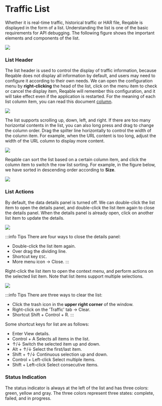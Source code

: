 # Traffic List


Whether it is real-time traffic, historical traffic or HAR file, Reqable is displayed in the form of a list. Understanding the list is one of the basic requirements for API debugging. The following figure shows the important elements and components of the list.

![](arts/list_01.png)

### List Header

The list header is used to control the display of traffic information, because Reqable does not display all information by default, and users may need to configure it according to their own needs. We can open the configuration menu by **right-clicking** the head of the list, click on the menu item to check or cancel the display item, Reqable will remember this configuration, and it will take effect even if the application is restarted. For the meaning of each list column item, you can read this document [column](column).

![](arts/list_02.png)

The list supports scrolling up, down, left, and right. If there are too many horizontal contents in the list, you can also long press and drag to change the column order. Drag the spilter line horizontally to control the width of the column item. For example, when the URL content is too long, adjust the width of the URL column to display more content.

![](arts/list_03.png)

Reqable can sort the list based on a certain column item, and click the column item to switch the row list sorting. For example, in the figure below, we have sorted in descending order according to **Size**.

![](arts/list_04.png)

### List Actions

By default, the data details panel is turned off. We can double-click the list item to open the details panel, and double-click the list item again to close the details panel. When the details panel is already open, click on another list item to update the details.

![](arts/list_05.png)

:::info Tips
There are four ways to close the details panel:
- Double-click the list item again.
- Over drag the dividing line.
- Shortcut key `ESC`.
- More menu icon -> Close.
:::

Right-click the list item to open the context menu, and perform actions on the selected list item. Note that list items support multiple selections.

![](arts/list_06.png)

:::info Tips
There are three ways to clear the list:
- Click the trash icon in the **upper right corner** of the window.
- Right-click on the 'Traffic' tab -> Clear.
- Shortcut <Shortcut>Shift + Control + R</Shortcut>.
:::

Some shortcut keys for list are as follows:

- <Shortcut>Enter</Shortcut> View details.
- <Shortcut>Control + A</Shortcut> Selects all items in the list.
- <Shortcut>↑/↓</Shortcut> Switch the selected item up and down.
- <Shortcut>Alt + ↑/↓</Shortcut> Select the first/last item.
- <Shortcut>Shift + ↑/↓</Shortcut> Continuous selection up and down.
- <Shortcut>Control + Left-click</Shortcut> Select multiple items.
- <Shortcut>Shift + Left-click</Shortcut> Select consecutive items.

### Status Indication

The status indicator is always at the left of the list and has three colors: green, yellow and gray. The three colors represent three states: complete, failed, and in progress.
